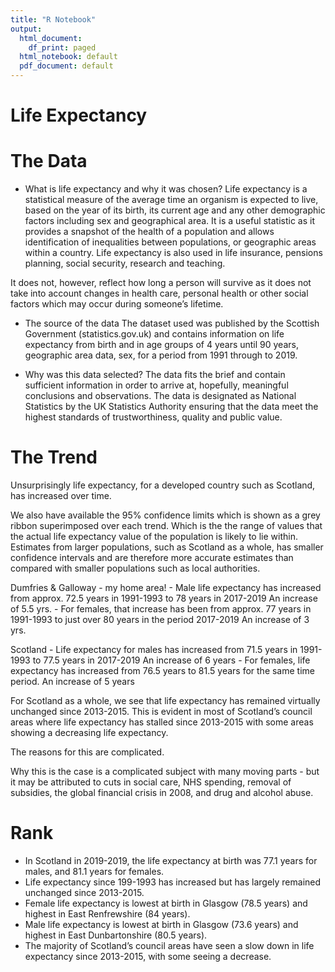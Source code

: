```yaml
---
title: "R Notebook"
output:
  html_document:
    df_print: paged
  html_notebook: default
  pdf_document: default
---
```


# Life Expectancy

# The Data

 - What is life expectancy and why it was chosen?
Life expectancy is a statistical measure of the average time an organism is expected to live, based on the year of its birth, its current age and any other demographic factors including sex and geographical area. It is a useful statistic as it provides a snapshot of the health of a population and allows identification of inequalities between populations, or geographic areas within a country. Life expectancy is also used in life insurance, pensions planning, social security, research and teaching.

It does not, however, reflect how long a person will survive as it does not take into account changes in health care, personal health or other social factors which may occur during someone's lifetime.

- The source of the data
The dataset used was published by the Scottish Government (statistics.gov.uk) and contains information on life expectancy from birth and in age groups of 4 years until 90 years, geographic area data, sex, for a period from 1991 through to 2019.

- Why was this data selected?
The data fits the brief and contain sufficient information in order to arrive at, hopefully, meaningful conclusions and observations. The data is designated as National Statistics by the UK Statistics Authority ensuring that the data meet the highest standards of trustworthiness, quality and public value.

# The Trend

Unsurprisingly life expectancy, for a developed country such as Scotland, has increased over time.

We also have available the 95% confidence limits which is shown as a grey ribbon superimposed over each trend. Which is the the range of values that the actual life expectancy value of the population is likely to lie within. Estimates from larger populations, such as Scotland as a whole, has smaller confidence intervals and are therefore more accurate estimates than compared with smaller populations such as local authorities.     

Dumfries & Galloway - my home area!
- Male life expectancy has increased from approx. 72.5 years in 1991-1993 to 78 years in 2017-2019 
An increase of 5.5 yrs. 
- For females, that increase has been from approx. 77 years in 1991-1993 to just over 80 years in the period 2017-2019 
An increase of 3 yrs.

Scotland 
- Life expectancy for males has increased from 71.5 years in 1991-1993 to 77.5 years in 2017-2019 
An increase of 6 years
- For females, life expectancy has increased from 76.5 years to 81.5 years for the same time period.
An increase of 5 years

For Scotland as a whole, we see that life expectancy has remained virtually unchanged since 2013-2015. This is evident in most of Scotland's council areas where life expectancy has stalled since 2013-2015 with some areas showing a decreasing life expectancy.

The reasons for this are complicated.

Why this is the case is a complicated subject with many moving parts - but it may be attributed to cuts in social care, NHS spending, removal of subsidies, the global financial crisis in 2008, and drug and alcohol abuse.

# Rank

- In Scotland in 2019-2019, the life expectancy at birth was 77.1 years for males, and 81.1 years for females.
- Life expectancy since 199-1993 has increased but has largely remained unchanged since 2013-2015.
- Female life expectancy is lowest at birth in Glasgow (78.5 years) and highest in East Renfrewshire (84 years).
- Male life expectancy is lowest at birth in Glasgow (73.6 years) and highest in East Dunbartonshire (80.5 years).
- The majority of Scotland's council areas have seen a slow down in life expectancy since 2013-2015, with some seeing a decrease.
